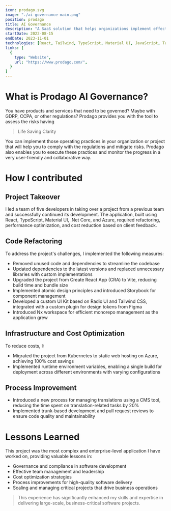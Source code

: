 ```yaml
---
icon: prodago.svg
image: "./ai-governance-main.png"
position: prodago
title: AI Governance
description: "A SaaS solution that helps organizations implement effective governance frameworks for their projects."
startDate: 2022-08-15
endDate: 2023-11-01
technologies: [React, Tailwind, TypeScript, Material UI, JavaScript, Tanstack Query, Storybook, Nx, Azure, Azure DevOps, Git, ClickUp]
links: [
  {
    type: "Website",
    url: "https://www.prodago.com/",
  }
]
---
```


# What is Prodago AI Governance?

You have products and services that need to be governed? Maybe with GDRP, CCPA, or other regulations?
Prodago provides you with the tool to assess the risks having

> Life Saving Clarity

You can implement those operating practices in your organization or project that will help you to comply with the regulations and mitigate risks.
Prodago also enables you to execute these practices and monitor the progress in a very user-friendly and collaborative way.

# How I contributed

## Project Takeover

I led a team of five developers in taking over a project from a previous team and successfully continued its development.
The application, built using React, TypeScript, Material UI, .Net Core, and Azure, required refactoring, performance optimization,
and cost reduction based on client feedback.

## Code Refactoring

To address the project's challenges, I implemented the following measures:
- Removed unused code and dependencies to streamline the codebase
- Updated dependencies to the latest versions and replaced unnecessary libraries with custom implementations
- Upgraded the project from Create React App (CRA) to Vite, reducing build time and bundle size
- Implemented atomic design principles and introduced Storybook for component management
- Developed a custom UI Kit based on Radix UI and Tailwind CSS, integrated with a custom plugin for design tokens from Figma
- Introduced Nx workspace for efficient monorepo management as the application grew

## Infrastructure and Cost Optimization
To reduce costs, I:
- Migrated the project from Kubernetes to static web hosting on Azure, achieving 100% cost savings
- Implemented runtime environment variables, enabling a single build for deployment across different environments with varying configurations

## Process Improvement

- Introduced a new process for managing translations using a CMS tool, reducing the time spent on translation-related tasks by 20%
- Implemented trunk-based development and pull request reviews to ensure code quality and maintainability

# Lessons Learned

This project was the most complex and enterprise-level application I have worked on, providing valuable lessons in:
- Governance and compliance in software development
- Effective team management and leadership
- Cost optimization strategies
- Process improvements for high-quality software delivery
- Scaling and managing critical projects that drive business operations

> This experience has significantly enhanced my skills and expertise in delivering large-scale, business-critical software projects.
